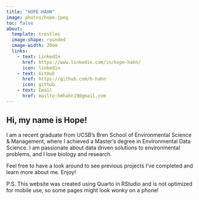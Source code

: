 ```yaml
---
title: "HOPE HAHN"
image: photos/hope.jpeg
toc: false
about:
  template: trestles
  image-shape: rounded
  image-width: 20em
  links: 
    - text: LinkedIn
      href: https://www.linkedin.com/in/hope-hahn/
      icon: linkedin
    - text: GitHub
      href: https://github.com/h-hahn
      icon: github
    - text: Email
      href: mailto:hmhahn19@gmail.com
---
```


## Hi, my name is Hope! 

I am a recent graduate from UCSB's Bren School of Environmental Science & Management, where I achieved a Master's degree in Environmental Data Science. I am passionate about data driven solutions to environmental problems, and I love biology and research. 

Feel free to have a look around to see previous projects I've completed and learn more about me. Enjoy!

P.S. This website was created using Quarto in RStudio and is not optimized for mobile use, so some pages might look wonky on a phone!
